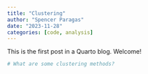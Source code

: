 ```yaml
---
title: "Clustering"
author: "Spencer Paragas"
date: "2023-11-28"
categories: [code, analysis]
---
```


This is the first post in a Quarto blog. Welcome!

```r
# What are some clustering methods?
```
